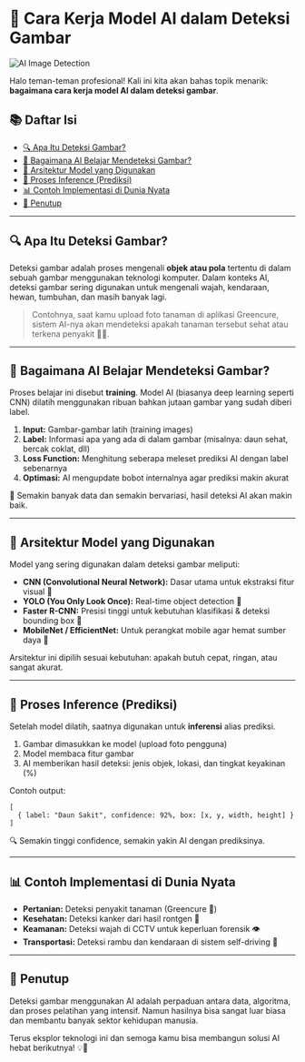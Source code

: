 # 🧠 Cara Kerja Model AI dalam Deteksi Gambar

![AI Image Detection](https://raw.githubusercontent.com/RizkyZaki/Blog-Collections/refs/heads/main/resource/ai-image-detection.png)

Halo teman-teman profesional! Kali ini kita akan bahas topik menarik: **bagaimana cara kerja model AI dalam deteksi gambar**.

## 📚 Daftar Isi

- [🔍 Apa Itu Deteksi Gambar?](#-apa-itu-deteksi-gambar)
- [🧠 Bagaimana AI Belajar Mendeteksi Gambar?](#-bagaimana-ai-belajar-mendeteksi-gambar)
- [🔧 Arsitektur Model yang Digunakan](#-arsitektur-model-yang-digunakan)
- [🧪 Proses Inference (Prediksi)](#-proses-inference-prediksi)
- [📊 Contoh Implementasi di Dunia Nyata](#-contoh-implementasi-di-dunia-nyata)
- [🙌 Penutup](#-penutup)

---

## 🔍 Apa Itu Deteksi Gambar?

Deteksi gambar adalah proses mengenali **objek atau pola** tertentu di dalam sebuah gambar menggunakan teknologi komputer. Dalam konteks AI, deteksi gambar sering digunakan untuk mengenali wajah, kendaraan, hewan, tumbuhan, dan masih banyak lagi.

> Contohnya, saat kamu upload foto tanaman di aplikasi Greencure, sistem AI-nya akan mendeteksi apakah tanaman tersebut sehat atau terkena penyakit 🌿🦠.

---

## 🧠 Bagaimana AI Belajar Mendeteksi Gambar?

Proses belajar ini disebut **training**. Model AI (biasanya deep learning seperti CNN) dilatih menggunakan ribuan bahkan jutaan gambar yang sudah diberi label.

1. **Input:** Gambar-gambar latih (training images)
2. **Label:** Informasi apa yang ada di dalam gambar (misalnya: daun sehat, bercak coklat, dll)
3. **Loss Function:** Menghitung seberapa meleset prediksi AI dengan label sebenarnya
4. **Optimasi:** AI mengupdate bobot internalnya agar prediksi makin akurat

📌 Semakin banyak data dan semakin bervariasi, hasil deteksi AI akan makin baik.

---

## 🔧 Arsitektur Model yang Digunakan

Model yang sering digunakan dalam deteksi gambar meliputi:

- **CNN (Convolutional Neural Network):** Dasar utama untuk ekstraksi fitur visual 📸
- **YOLO (You Only Look Once):** Real-time object detection 🚀
- **Faster R-CNN:** Presisi tinggi untuk kebutuhan klasifikasi & deteksi bounding box 🔲
- **MobileNet / EfficientNet:** Untuk perangkat mobile agar hemat sumber daya 📱

Arsitektur ini dipilih sesuai kebutuhan: apakah butuh cepat, ringan, atau sangat akurat.

---

## 🧪 Proses Inference (Prediksi)

Setelah model dilatih, saatnya digunakan untuk **inferensi** alias prediksi.

1. Gambar dimasukkan ke model (upload foto pengguna)
2. Model membaca fitur gambar
3. AI memberikan hasil deteksi: jenis objek, lokasi, dan tingkat keyakinan (%)

Contoh output:
```
[
  { label: "Daun Sakit", confidence: 92%, box: [x, y, width, height] }
]
```

🔍 Semakin tinggi confidence, semakin yakin AI dengan prediksinya.

---

## 📊 Contoh Implementasi di Dunia Nyata

- **Pertanian:** Deteksi penyakit tanaman (Greencure 🌿)
- **Kesehatan:** Deteksi kanker dari hasil rontgen 🩻
- **Keamanan:** Deteksi wajah di CCTV untuk keperluan forensik 👁️
- **Transportasi:** Deteksi rambu dan kendaraan di sistem self-driving 🚗

---

## 🙌 Penutup

Deteksi gambar menggunakan AI adalah perpaduan antara data, algoritma, dan proses pelatihan yang intensif. Namun hasilnya bisa sangat luar biasa dan membantu banyak sektor kehidupan manusia.

Terus eksplor teknologi ini dan semoga kamu bisa membangun solusi AI hebat berikutnya! 💡🤖